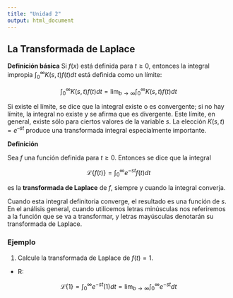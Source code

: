 ```yaml
---
title: "Unidad 2"
output: html_document
---
```


## La Transformada de Laplace

__Definición básica__ Si $f(x)$ está definida para $t\geq 0$, entonces la integral impropia $\int_0 ^\infty{K(s,t)f(t)dt}$ está definida como un límite:

$$
\int_0 ^\infty{K(s,t)f(t)dt}=\lim_{b\rightarrow \infty}{\int_0 ^\infty{K(s,t)f(t)dt}}
$$

Si existe el límite, se dice que la integral existe o es convergente; si no hay límite, la integral no existe y se afirma que es divergente. Este límite, en general, existe sólo para ciertos valores de la variable $s$. La elección $K(s, t) = e^{–st}$ produce una transformada integral especialmente importante.

__Definición__ 

Sea $f$ una función definida para $t \geq 0$. Entonces se dice que la integral

$$
\mathcal{L}\{f(t)\}= \int_0 ^\infty{e^{-st}f(t)dt}
$$

es la __transformada de Laplace__ de $f$, siempre y cuando la integral converja.

Cuando esta integral definitoria converge, el resultado es una función de $s$. En el análisis general, cuando utilicemos letras minúsculas nos referiremos a la función que se va a transformar, y letras mayúsculas denotarán su transformada de Laplace.

### Ejemplo

1. Calcule la transformada de Laplace de $f(t)=1$.

- R: 

$$
\mathcal{L}\{1\}=\int_0 ^\infty{e^{-st}(1)dt}=\lim_{b \rightarrow \infty}{\int_0 ^\infty{e^{-st}dt}}
$$







